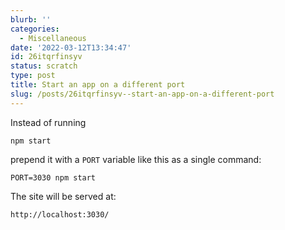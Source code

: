 ```yaml
---
blurb: ''
categories:
  - Miscellaneous
date: '2022-03-12T13:34:47'
id: 26itqrfinsyv
status: scratch
type: post
title: Start an app on a different port
slug: /posts/26itqrfinsyv--start-an-app-on-a-different-port
---
```


Instead of running

```
npm start
```

prepend it with a `PORT` variable like this as a single command:

```
PORT=3030 npm start
```

The site will be served at: 

```
http://localhost:3030/
```

